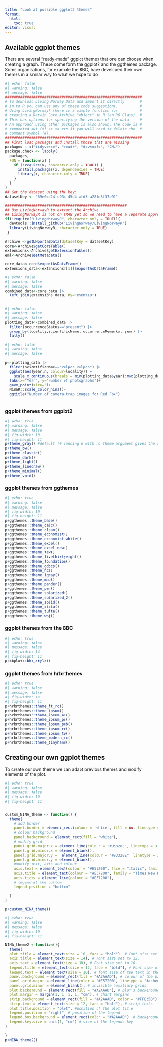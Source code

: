 ```yaml
---
title: "Look at possible ggplot2 themes"
format:
  html:
    toc: true
editor: visual
---
```


## Available ggplot themes 

There are several "ready-made" ggplot themes that one can choose when creating a graph. These come form the ggplot2 and the ggthemes package. Some organisations, for example the BBC, have developed their own themes in a similar way to what we hope to do.

```r
#| echo: false
#| warning: false
#| message: false
###############################################################
# To download Living Norway Data and import it directly       #
# in to R you can use any of these code suggestions.          #
# Using LivingNorwayR there is a simple function for          #
# creating a Darwin Core Archive "object" in R (an R6 Class). #
# This has options for specifying the version of the data     #
# An approach using other packages is also shown. The code is #
# commented out (#) so to run it you will need to delete the  #
# comment symbol (#). 
###############################################################
## First load packages and install those that are missing
packages = c("tidyverse", "readr", "devtools", "EML")
package.check <- lapply(
  packages,
  FUN = function(x) {
    if (!require(x, character.only = TRUE)) {
      install.packages(x, dependencies = TRUE)
      library(x, character.only = TRUE)
    }
  }
)
## Get the dataset using the key: 
datasetKey <- "69e0cd24-c934-45d4-afd3-a28fe3f37e92"

########################################################
## Use LivingNorwayR to extract the Archive
## LivingNorwayR is not on CRAN yet so we need to have a seperate approach to install from github
if(!require("LivingNorwayR", character.only = TRUE)){
  devtools::install_github("LivingNorway/LivingNorwayR")
  library(LivingNorwayR, character.only = TRUE)
 }
 
Archive <-getLNportalData(datasetKey = datasetKey)
core<-Archive$getCoreTable()
extensions<-Archive$getExtensionTables()
eml<-Archive$getMetadata()

core_data<-core$exportAsDataFrame()
extensions_data<-extensions[[1]]$exportAsDataFrame()
```

```r
#| echo: false
#| warning: false
#| message: false
combined_data<-core_data |> 
  left_join(extensions_data, by="eventID")
  
```

```r
#| echo: false
#| warning: false
#| message: false
plotting_data<-combined_data |> 
  filter(occurrenceStatus=="present") |> 
  group_by(locality,scientificName, occurrenceRemarks, year) |> 
  tally()
```

```r
#| echo: false
#| warning: false
#| message: false

p<-plotting_data |>
  filter(scientificName=="Vulpes vulpes") |> 
  ggplot(aes(year,n, colour=locality)) +
    scale_x_continuous(breaks = min(plotting_data$year):max(plotting_data$year))+
  labs(x="Year", y="Number of photographs")+
  geom_point(size=3)+
  NinaR::scale_color_nina()+
  ggtitle("Number of camera-trap images for Red Fox")
  
```

### ggplot themes from ggplot2

```r
#| echo: true
#| warning: false
#| message: false
#| fig-width: 10
#| fig-height: 11
p+theme_gray() #default (# running p with no theme argument gives the same plot theme)
p+theme_bw()
p+theme_classic()
p+theme_dark()
p+theme_light()
p+theme_linedraw()
p+theme_minimal()
p+theme_void()
```

### ggplot themes from ggthemes

```r
#| echo: true
#| warning: false
#| message: false
#| fig-width: 10
#| fig-height: 11
p+ggthemes::theme_base()
p+ggthemes::theme_calc()
p+ggthemes::theme_clean()
p+ggthemes::theme_economist()
p+ggthemes::theme_economist_white()
p+ggthemes::theme_excel()
p+ggthemes::theme_excel_new()
p+ggthemes::theme_few()
p+ggthemes::theme_fivethirtyeight()
p+ggthemes::theme_foundation()
p+ggthemes::theme_gdocs()
p+ggthemes::theme_hc()
p+ggthemes::theme_igray()
p+ggthemes::theme_map()
p+ggthemes::theme_pander()
p+ggthemes::theme_par()
p+ggthemes::theme_solarized()
p+ggthemes::theme_solarized_2()
p+ggthemes::theme_solid()
p+ggthemes::theme_stata()
p+ggthemes::theme_tufte()
p+ggthemes::theme_wsj()
```

### ggplot themes from the BBC

```r
#| echo: true
#| warning: false
#| message: false
#| fig-width: 14
#| fig-height: 11
p+bbplot::bbc_style()
```

### ggplot themes from hrbrthemes

```r
#| echo: true
#| warning: false
#| message: false
#| fig-width: 14
#| fig-height: 11
p+hrbrthemes::theme_ft_rc()
p+hrbrthemes::theme_ipsum()
p+hrbrthemes::theme_ipsum_es()
p+hrbrthemes::theme_ipsum_ps()
p+hrbrthemes::theme_ipsum_pub()
p+hrbrthemes::theme_ipsum_rc()
p+hrbrthemes::theme_ipsum_tw()
p+hrbrthemes::theme_modern_rc()
p+hrbrthemes::theme_tinyhand()
```





## Creating our own ggplot themes

To create our own theme we can adapt previous themes and modify elements of the plot.

```r
#| echo: true
#| warning: false
#| message: false
#| fig-width: 10
#| fig-height: 11


custom_NINA_theme <- function() {
  theme(
    # add border 
    panel.border = element_rect(colour = "white", fill = NA, linetype = 2),
    # colour background     
    panel.background = element_rect(fill = "white"),
    # modify grid
    panel.grid.major.x = element_line(colour = "#93328E", linetype = 3, size = 0.5),
    panel.grid.minor.x = element_blank(),
    panel.grid.major.y =  element_line(colour = "#93328E", linetype = 3, size = 0.5),
    panel.grid.minor.y = element_blank(),
    #modify text, axis and colour 
    axis.text = element_text(colour = "#E57200", face = "italic", family = "Times New Roman", size=12),
    axis.title = element_text(colour = "#E57200", family = "Times New Roman", size=20),
    axis.ticks = element_line(colour = "#E57200"),
    # legend at the bottom
    legend.position = "bottom"
    
  )
}

p+custom_NINA_theme()

```

```r
#| echo: true
#| warning: false
#| message: false
#| fig-width: 10
#| fig-height: 11

NINA_theme2 <-function(){
  theme(
  plot.title = element_text(size = 16, face = "bold"), # Font size set to 16 and bold.
  axis.title = element_text(size = 14), # Font size set to 12.
  axis.text = element_text(size = 10), # Font size set to 10.
  legend.title = element_text(size = 12, face = "bold"), # Font size of the title of the legend set to 12 and bold.
  legend.text = element_text(size = 10), # font size of the text in the legend
  panel.background = element_rect(fill = "#A2AAAD"), # colour of the panel background
  panel.grid.major = element_line(color = "#E57200", linetype = "dashed"), # colour and type of the panel lines
  panel.grid.minor = element_blank(), # invisible auxiliary grids
  plot.background = element_rect(fill = "#A2AAAD"), # plot's background
  plot.margin = margin(1, 1, 1, 1, "cm"), # chart margins
  strip.background = element_rect(fill = "#A2AAAD", color = "#FFB25B"), # strip background
  strip.text = element_text(size = 12, face = "bold"), # strip texts
  plot.title.position = "plot", #position of the plot title
  legend.position = "right", # position of the legend
  legend.box.background = element_rect(color = "#A2AAAD"), # background of the plot
  legend.key.size = unit(1, "cm") # size of the legends key
)
  
} 
p+NINA_theme2()
```

